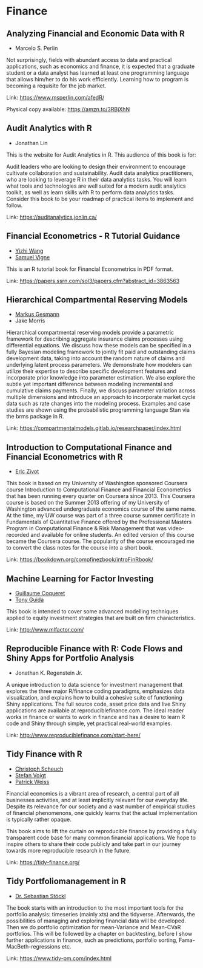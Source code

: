 # Finance

## Analyzing Financial and Economic Data with R

- Marcelo S. Perlin

Not surprisingly, fields with abundant access to data and practical
applications, such as economics and finance, it is expected that a
graduate student or a data analyst has learned at least one programming
language that allows him/her to do his work efficiently. Learning how to
program is becoming a requisite for the job market.

Link: [https://www.msperlin.com/afedR/](https://www.msperlin.com/afedR/)

Physical copy available: [https://amzn.to/3RBjXhN](https://amzn.to/3RBjXhN)

## Audit Analytics with R

- Jonathan Lin

This is the website for Audit Analytics in R. This audience of this book is for:

Audit leaders who are looking to design their environment to encourage cultivate collaboration and sustainability.
Audit data analytics practitioners, who are looking to leverage R in their data analytics tasks.
You will learn what tools and technologies are well suited for a modern audit analytics toolkit, as well as learn skills with R to perform data analytics tasks. Consider this book to be your roadmap of practical items to implement and follow.

Link: [https://auditanalytics.jonlin.ca/](https://auditanalytics.jonlin.ca/)

## Financial Econometrics - R Tutorial Guidance

- [Yizhi Wang](https://papers.ssrn.com/sol3/cf_dev/AbsByAuth.cfm?per_id=4467812)
- [Samuel Vigne](https://papers.ssrn.com/sol3/cf_dev/AbsByAuth.cfm?per_id=2479568)

This is an R tutorial book for Financial Econometrics in PDF format.

Link: [https://papers.ssrn.com/sol3/papers.cfm?abstract_id=3863563](https://papers.ssrn.com/sol3/papers.cfm?abstract_id=3863563)

## Hierarchical Compartmental Reserving Models

- [Markus Gesmann](https://magesblog.com)
- Jake Morris

Hierarchical compartmental reserving models provide a parametric framework for describing aggregate insurance claims processes using differential equations. We discuss how these models can be specified in a fully Bayesian modeling framework to jointly fit paid and outstanding claims development data, taking into account the random nature of claims and underlying latent process parameters. We demonstrate how modelers can utilize their expertise to describe specific development features and incorporate prior knowledge into parameter estimation. We also explore the subtle yet important difference between modeling incremental and cumulative claims payments. Finally, we discuss parameter variation across multiple dimensions and introduce an approach to incorporate market cycle data such as rate changes into the modeling process. Examples and case studies are shown using the probabilistic programming language Stan via the brms package in R.

Link: [https://compartmentalmodels.gitlab.io/researchpaper/index.html](https://compartmentalmodels.gitlab.io/researchpaper/index.html)

## Introduction to Computational Finance and Financial Econometrics with R

- [Eric Zivot](https://econ.washington.edu/people/eric-zivot)

This book is based on my University of Washington sponsored Coursera course Introduction to Computational Finance and Financial Econometrics that has been running every quarter on Coursera since 2013. This Coursera course is based on the Summer 2013 offering of my University of Washington advanced undergraduate economics course of the same name. At the time, my UW course was part of a three course summer certificate in Fundamentals of Quantitative Finance offered by the Professional Masters Program in Computational Finance & Risk Management that was video-recorded and available for online students. An edited version of this course became the Coursera course. The popularity of the course encouraged me to convert the class notes for the course into a short book.

Link: [https://bookdown.org/compfinezbook/introFinRbook/](https://bookdown.org/compfinezbook/introFinRbook/)

## Machine Learning for Factor Investing

- [Guillaume Coqueret](https://twitter.com/g_coqueret)
- [Tony Guida](https://twitter.com/TonyGUIDA_Quant)

This book is intended to cover some advanced modelling techniques
applied to equity investment strategies that are built on firm
characteristics.

Link: [http://www.mlfactor.com/](http://www.mlfactor.com/)

## Reproducible Finance with R: Code Flows and Shiny Apps for Portfolio Analysis

- Jonathan K. Regenstein Jr.

A unique introduction to data science for investment management that explores the three major R/finance coding paradigms, emphasizes data visualization, and explains how to build a cohesive suite of functioning Shiny applications. The full source code, asset price data and live Shiny applications are available at reproduciblefinance.com. The ideal reader works in finance or wants to work in finance and has a desire to learn R code and Shiny through simple, yet practical real-world examples.

Link: [http://www.reproduciblefinance.com/start-here/](http://www.reproduciblefinance.com/start-here/)

## Tidy Finance with R

- [Christoph Scheuch](https://christophscheuch.github.io/)
- [Stefan Voigt](https://www.voigtstefan.me/)
- [Patrick Weiss](https://sites.google.com/view/patrick-weiss)

Financial economics is a vibrant area of research, a central part of all businesses activities, and at least implicitly relevant for our everyday life. Despite its relevance for our society and a vast number of empirical studies of financial phenomenons, one quickly learns that the actual implementation is typically rather opaque. 

This book aims to lift the curtain on reproducible finance by providing a fully transparent code base for many common financial applications. We hope to inspire others to share their code publicly and take part in our journey towards more reproducible research in the future.

Link: [https://tidy-finance.org/](https://tidy-finance.org/)

## Tidy Portfoliomanagement in R

- [Dr. Sebastian Stöckl](https://github.com/sstoeckl/)

The book starts with an introduction to the most important tools for the portfolio analysis: timeseries (mainly xts) and the tidyverse. Afterwards, the possibilities of managing and exploring financial data will be developed. Then we do portfolio optimization for mean-Variance and Mean-CVaR portfolios. This will be followed by a chapter on backtesting, before I show further applications in finance, such as predictions, portfolio sorting, Fama-MacBeth-regressions etc.

Link: [https://www.tidy-pm.com/index.html](https://www.tidy-pm.com/index.html)


